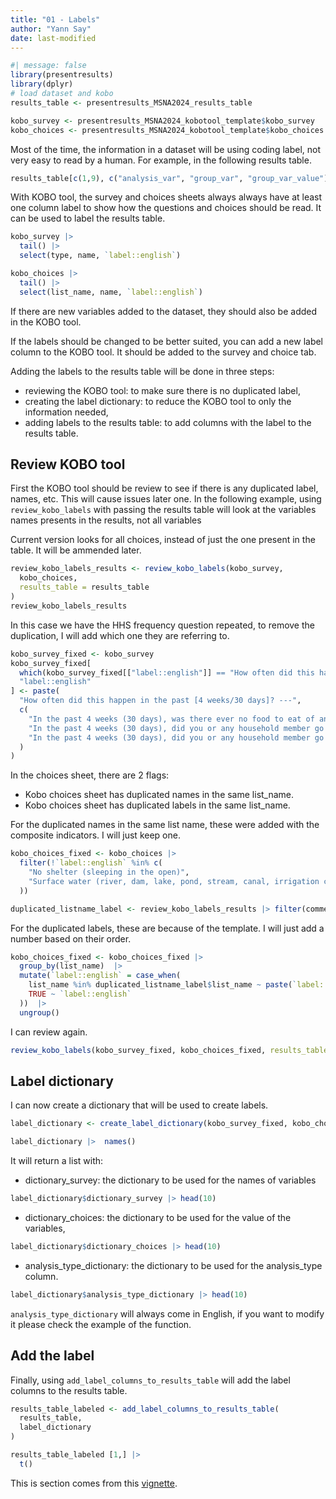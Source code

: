 ```yaml
---
title: "01 - Labels"
author: "Yann Say"
date: last-modified
---
```


```r
#| message: false
library(presentresults)
library(dplyr)
# load dataset and kobo
results_table <- presentresults_MSNA2024_results_table

kobo_survey <- presentresults_MSNA2024_kobotool_template$kobo_survey
kobo_choices <- presentresults_MSNA2024_kobotool_template$kobo_choices
```
Most of the time, the information in a dataset will be using coding label, not very easy to read by a human. For example, in the following results table.

```r
results_table[c(1,9), c("analysis_var", "group_var", "group_var_value")]

```
With KOBO tool, the survey and choices sheets always always have at least one column label to show how the questions and choices should be read. It can be used to label the results table.
```r
kobo_survey |>
  tail() |>
  select(type, name, `label::english`)
```

```r
kobo_choices |>
  tail() |>
  select(list_name, name, `label::english`)
```

::: {.callout-note .column-margin}
If there are new variables added to the dataset, they should also be added in the KOBO tool.
:::

::: {.callout-note .column-margin}
If the labels should be changed to be better suited, you can add a new label column to the KOBO tool. It should be added to the survey and choice tab.
:::

Adding the labels to the results table will be done in three steps:

- reviewing the KOBO tool: to make sure there is no duplicated label,
- creating the label dictionary: to reduce the KOBO tool to only the information needed,
- adding labels to the results table: to add columns with the label to the results table.

## Review KOBO tool

First the KOBO tool should be review to see if there is any duplicated label, names, etc. This will cause issues later one. In the following example, using `review_kobo_labels` with passing the results table will look at the variables names presents in the results, not all variables

::: {.callout-note .column-margin}
Current version looks for all choices, instead of just the one present in the table. It will be ammended later.
:::

```r
review_kobo_labels_results <- review_kobo_labels(kobo_survey,
  kobo_choices,
  results_table = results_table
)
review_kobo_labels_results
```

In this case we have the HHS frequency question repeated, to remove the duplication, I will add which one they are referring to.

```r
kobo_survey_fixed <- kobo_survey
kobo_survey_fixed[
  which(kobo_survey_fixed[["label::english"]] == "How often did this happen in the past [4 weeks/30 days]?"),
  "label::english"
] <- paste(
  "How often did this happen in the past [4 weeks/30 days]? ---",
  c(
    "In the past 4 weeks (30 days), was there ever no food to eat of any kind in your house because of lack of resources to get food?",
    "In the past 4 weeks (30 days), did you or any household member go to sleep at night hungry because there was not enough food?",
    "In the past 4 weeks (30 days), did you or any household member go a whole day or night without eating anything at all because there was not enough food?"
  )
)
```


In the choices sheet, there are 2 flags:

- Kobo choices sheet has duplicated names in the same list_name.	
- Kobo choices sheet has duplicated labels in the same list_name.	

For the duplicated names in the same list name, these were added with the composite indicators. I will just keep one.
```r
kobo_choices_fixed <- kobo_choices |>
  filter(!`label::english` %in% c(
    "No shelter (sleeping in the open)",
    "Surface water (river, dam, lake, pond, stream, canal, irrigation channel)"
  ))

duplicated_listname_label <- review_kobo_labels_results |> filter(comments == "Kobo choices sheet has duplicated labels in the same list_name.")
```

For the duplicated labels, these are because of the template. I will just add a number based on their order.
```r
kobo_choices_fixed <- kobo_choices_fixed |>
  group_by(list_name)  |> 
  mutate(`label::english` = case_when(
    list_name %in% duplicated_listname_label$list_name ~ paste(`label::english`, row_number()),
    TRUE ~ `label::english`
  ))  |> 
  ungroup()
```

I can review again.
```r
review_kobo_labels(kobo_survey_fixed, kobo_choices_fixed, results_table = results_table)
```

## Label dictionary

I can now create a dictionary that will be used to create labels.
```r
label_dictionary <- create_label_dictionary(kobo_survey_fixed, kobo_choices_fixed, results_table = results_table)

label_dictionary |>  names()
```
It will return a list with:

- dictionary_survey: the dictionary to be used for the names of variables
```r
label_dictionary$dictionary_survey |> head(10)
```
- dictionary_choices: the dictionary to be used for the value of the variables,



```r
label_dictionary$dictionary_choices |> head(10)

```
- analysis_type_dictionary: the dictionary to be used for the analysis_type column.

```r
label_dictionary$analysis_type_dictionary |> head(10)

```

::: {.callout-note .column-margin}
`analysis_type_dictionary` will always come in English, if you want to modify it please check the example of the function.
:::

## Add the label

Finally, using `add_label_columns_to_results_table` will add the label columns to the results table.
```r
results_table_labeled <- add_label_columns_to_results_table(
  results_table,
  label_dictionary
)

results_table_labeled [1,] |> 
  t()
```


This is section comes from this [vignette](https://impact-initiatives.github.io/presentresults/articles/add-label-to-results-table.html). 
